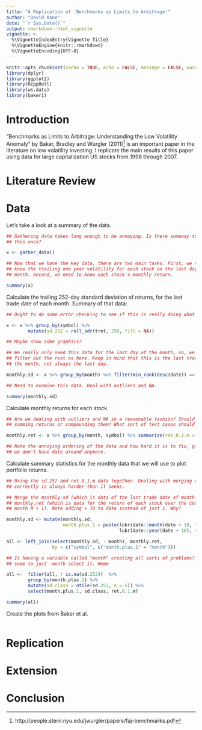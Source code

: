```yaml
---
title: "A Replication of `Benchmarks as Limits to Arbitrage'"
author: "David Kane"
date: "`r Sys.Date()`"
output: rmarkdown::html_vignette
vignette: >
  %\VignetteIndexEntry{Vignette Title}
  %\VignetteEngine{knitr::rmarkdown}
  %\VignetteEncoding{UTF-8}
---
```


```r
knitr::opts_chunk$set(cache = TRUE, echo = FALSE, message = FALSE, warning = FALSE)
library(dplyr)
library(ggplot2)
library(RcppRoll)
library(ws.data)
library(baker1)
```


# Introduction

"Benchmarks as Limits to Arbitrage: Understanding the Low Volatility Anomaly" by Baker, Bradley and Wurgler (2011)^[http://people.stern.nyu.edu/jwurgler/papers/faj-benchmarks.pdf] is an important paper in the literature on low volatility investing. I replicate the main results of this paper using data for large capitalization US stocks from 1998 through 2007.

# Literature Review

# Data

Let's take a look at a summary of the data.

```r
## Gathering data takes long enough to be annoying. Is there someway to just do
## this once?

x <- gather_data()

## Now that we have the key data, there are two main tasks. First, we need to
## know the trailing one year volatility for each stock on the last day of the
## month. Second, we need to know each stock's monthly return.

summary(x)
```

Calculate the trailing 252-day standard deviation of returns, for the last trade date of each month. Summary of that data:

```r
## Ought to do some error checking to see if this is really doing what I want.

x <- x %>% group_by(symbol) %>% 
        mutate(sd.252 = roll_sdr(tret, 250, fill = NA))

## Maybe show some graphics? 

## We really only need this data for the last day of the month, so, we can 
## filter out the rest as here. Keep in mind that this is the last trade day of
## the month, not always the last day.

monthly.sd <- x %>% group_by(month) %>% filter(min_rank(desc(date)) == 1)

## Need to examine this data. Deal with outliers and NA.

summary(monthly.sd)
```

Calculate monthly returns for each stock.

```r
## Are we dealing with outliers and NA in a reasonable fashion? Should we be 
## summing returns or compounding them? What sort of test cases should we add?

monthly.ret <- x %>% group_by(month, symbol) %>% summarize(ret.0.1.m = sum(tret))

## Note the annoying ordering of the data and how hard it is to fix, given that
## we don't have date around anymore.
```

Calculate summary statistics for the monthly data that we will use to plot portfolio returns.

```r
## Bring the sd.252 and ret.0.1.m data together. Dealing with merging dates
## correctly is always harder than it seems.

## Merge the monthly.sd (which is data of the last trade date of month M) with
## monthly.ret (which is data for the return of each stock over the course of
## month M + 1). Note adding + 10 to date instead of just 1. Why?

monthly.sd <- mutate(monthly.sd, 
                     month.plus.1 = paste(lubridate::month(date + 10, TRUE, TRUE), 
                                          lubridate::year(date + 10), sep = "-"))

all <- left_join(select(monthly.sd, - month), monthly.ret, 
                 by = c("symbol", c("month.plus.1" = "month")))

## Is having a variable called "month" creating all sorts of problems? I can't
## seem to just -month select it. Hmmm

all <-  filter(all, ! is.na(sd.252))  %>% 
        group_by(month.plus.1) %>% 
        mutate(sd.class = ntile(sd.252, n = 5)) %>% 
        select(month.plus.1, sd.class, ret.0.1.m)

summary(all)
```

Create the plots from Baker et al.

```r

```




# Replication

# Extension

# Conclusion
